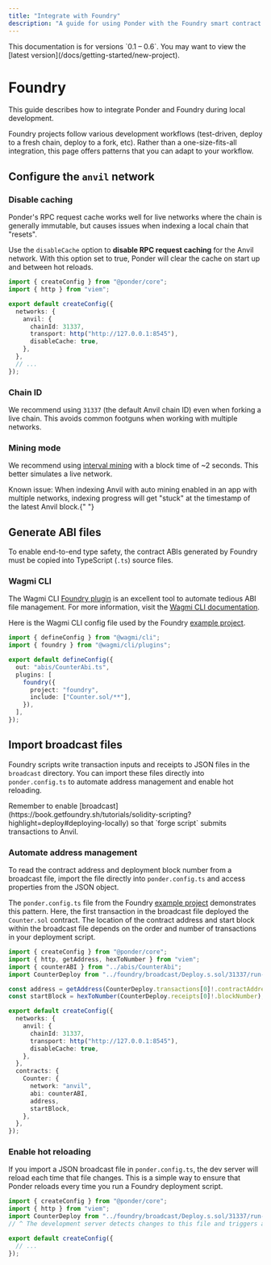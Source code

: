 ```yaml
---
title: "Integrate with Foundry"
description: "A guide for using Ponder with the Foundry smart contract development toolchain."
---
```



<Callout type="warning">
  This documentation is for versions `0.1 – 0.6`. You may want to view the
  [latest version](/docs/getting-started/new-project).
</Callout>

# Foundry

This guide describes how to integrate Ponder and Foundry during local development.

Foundry projects follow various development workflows (test-driven, deploy to a fresh chain, deploy to a fork, etc). Rather than a one-size-fits-all integration, this page offers patterns that you can adapt to your workflow.

## Configure the `anvil` network

### Disable caching

Ponder's RPC request cache works well for live networks where the chain is generally immutable, but causes issues when indexing a local chain that "resets".

Use the `disableCache` option to **disable RPC request caching** for the Anvil network. With this option set to true, Ponder will clear the cache on start up and between hot reloads.

```ts filename="ponder.config.ts" {9}
import { createConfig } from "@ponder/core";
import { http } from "viem";

export default createConfig({
  networks: {
    anvil: {
      chainId: 31337,
      transport: http("http://127.0.0.1:8545"),
      disableCache: true,
    },
  },
  // ...
});
```

### Chain ID

We recommend using `31337` (the default Anvil chain ID) even when forking a live chain. This avoids common footguns when working with multiple networks.

### Mining mode

We recommend using [interval mining](https://book.getfoundry.sh/reference/anvil/#mining-modes) with a block time of ~2 seconds. This better simulates a live network.

<Callout type="warning">
  Known issue: When indexing Anvil with auto mining enabled in an app with
  multiple networks, indexing progress will get "stuck" at the timestamp of the
  latest Anvil block.{" "}
</Callout>

## Generate ABI files

To enable end-to-end type safety, the contract ABIs generated by Foundry must be copied into TypeScript (`.ts`) source files.

### Wagmi CLI

The Wagmi CLI [Foundry plugin](https://wagmi.sh/cli/api/plugins/foundry) is an excellent tool to automate tedious ABI file management. For more information, visit the [Wagmi CLI documentation](https://wagmi.sh/cli/getting-started).

Here is the Wagmi CLI config file used by the Foundry [example project](https://github.com/ponder-sh/ponder/tree/main/examples/with-foundry).

```ts filename="wagmi.config.ts"
import { defineConfig } from "@wagmi/cli";
import { foundry } from "@wagmi/cli/plugins";

export default defineConfig({
  out: "abis/CounterAbi.ts",
  plugins: [
    foundry({
      project: "foundry",
      include: ["Counter.sol/**"],
    }),
  ],
});
```

## Import broadcast files

Foundry scripts write transaction inputs and receipts to JSON files in the `broadcast` directory. You can import these files directly into `ponder.config.ts` to automate address management and enable hot reloading.

<Callout type="info">
  Remember to enable
  [broadcast](https://book.getfoundry.sh/tutorials/solidity-scripting?highlight=deploy#deploying-locally)
  so that `forge script` submits transactions to Anvil.
</Callout>

### Automate address management

To read the contract address and deployment block number from a broadcast file, import the file directly into `ponder.config.ts` and access properties from the JSON object.

The `ponder.config.ts` file from the Foundry [example project](https://github.com/ponder-sh/ponder/tree/main/examples/with-foundry) demonstrates this pattern. Here, the first transaction in the broadcast file deployed the `Counter.sol` contract. The location of the contract address and start block within the broadcast file depends on the order and number of transactions in your deployment script.

```ts filename="ponder.config.ts" {4, 6-7, 21-22}
import { createConfig } from "@ponder/core";
import { http, getAddress, hexToNumber } from "viem";
import { counterABI } from "../abis/CounterAbi";
import CounterDeploy from "../foundry/broadcast/Deploy.s.sol/31337/run-latest.json";

const address = getAddress(CounterDeploy.transactions[0]!.contractAddress);
const startBlock = hexToNumber(CounterDeploy.receipts[0]!.blockNumber);

export default createConfig({
  networks: {
    anvil: {
      chainId: 31337,
      transport: http("http://127.0.0.1:8545"),
      disableCache: true,
    },
  },
  contracts: {
    Counter: {
      network: "anvil",
      abi: counterABI,
      address,
      startBlock,
    },
  },
});
```

### Enable hot reloading

If you import a JSON broadcast file in `ponder.config.ts`, the dev server will reload each time that file changes. This is a simple way to ensure that Ponder reloads every time you run a Foundry deployment script.

```ts filename="ponder.config.ts" {3-4}
import { createConfig } from "@ponder/core";
import { http } from "viem";
import CounterDeploy from "../foundry/broadcast/Deploy.s.sol/31337/run-latest.json";
// ^ The development server detects changes to this file and triggers a hot reload.

export default createConfig({
  // ...
});
```
